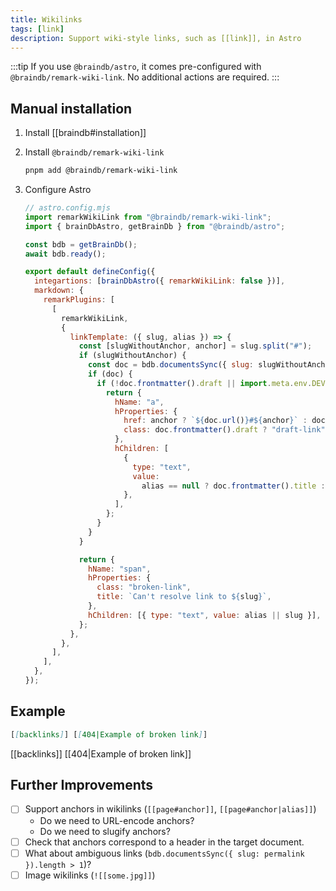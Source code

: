 ```yaml
---
title: Wikilinks
tags: [link]
description: Support wiki-style links, such as [[link]], in Astro
---
```


:::tip
If you use `@braindb/astro`, it comes pre-configured with `@braindb/remark-wiki-link`. No additional actions are required.
:::

## Manual installation


<Steps>

1. Install [[braindb#installation]]
2. Install `@braindb/remark-wiki-link`

   ```bash
   pnpm add @braindb/remark-wiki-link
   ```

3. Configure Astro

   ```js
   // astro.config.mjs
   import remarkWikiLink from "@braindb/remark-wiki-link";
   import { brainDbAstro, getBrainDb } from "@braindb/astro";

   const bdb = getBrainDb();
   await bdb.ready();

   export default defineConfig({
     integartions: [brainDbAstro({ remarkWikiLink: false })],
     markdown: {
       remarkPlugins: [
         [
           remarkWikiLink,
           {
             linkTemplate: ({ slug, alias }) => {
               const [slugWithoutAnchor, anchor] = slug.split("#");
               if (slugWithoutAnchor) {
                 const doc = bdb.documentsSync({ slug: slugWithoutAnchor })[0];
                 if (doc) {
                   if (!doc.frontmatter().draft || import.meta.env.DEV) {
                     return {
                       hName: "a",
                       hProperties: {
                         href: anchor ? `${doc.url()}#${anchor}` : doc.url(),
                         class: doc.frontmatter().draft ? "draft-link" : "",
                       },
                       hChildren: [
                         {
                           type: "text",
                           value:
                             alias == null ? doc.frontmatter().title : alias,
                         },
                       ],
                     };
                   }
                 }
               }

               return {
                 hName: "span",
                 hProperties: {
                   class: "broken-link",
                   title: `Can't resolve link to ${slug}`,
                 },
                 hChildren: [{ type: "text", value: alias || slug }],
               };
             },
           },
         ],
       ],
     },
   });
   ```

</Steps>

## Example

```md
[[backlinks]] [[404|Example of broken link]]
```

[[backlinks]] [[404|Example of broken link]]

## Further Improvements

- [ ] Support anchors in wikilinks (`[[page#anchor]]`, `[[page#anchor|alias]]`)
  - Do we need to URL-encode anchors?
  - Do we need to slugify anchors?
- [ ] Check that anchors correspond to a header in the target document.
- [ ] What about ambiguous links (`bdb.documentsSync({ slug: permalink }).length > 1`)?
- [ ] Image wikilinks (`![[some.jpg]]`)
